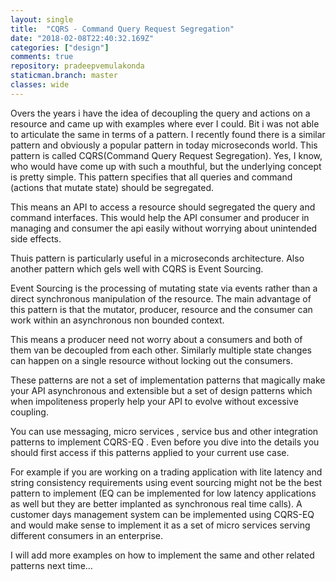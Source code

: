 ```yaml
---
layout: single
title:  "CQRS - Command Query Request Segregation"
date: "2018-02-08T22:40:32.169Z"
categories: ["design"]
comments: true
repository: pradeepvemulakonda
staticman.branch: master
classes: wide
---
```


Overs the years i have the idea of decoupling the query and actions on a resource and came up with examples where ever I could. Bit i was not able to articulate the same in terms of a pattern. I recently found there is a similar pattern and obviously a popular pattern in today microseconds world. This pattern is called CQRS(Command Query Request Segregation). Yes, I know, who would have come up with such a mouthful, but the underlying concept is pretty simple. This pattern specifies that all queries and command (actions that mutate state) should be segregated.

This means an API to access a resource should segregated the query and command interfaces. This would help the API consumer and producer in managing and consumer the api easily without worrying about unintended side effects.

Thuis pattern is particularly useful in a microseconds architecture. Also another pattern which gels well with CQRS is Event Sourcing.

Event Sourcing is the processing of mutating state via events rather than a direct synchronous manipulation of the resource. The main advantage of this pattern is that the mutator, producer, resource and the consumer can work within an asynchronous non bounded context.

This means a producer need not worry about a consumers and both of them van be decoupled from each other. Similarly multiple state changes can happen on a single resource without locking out the consumers.

These patterns are not a set of implementation patterns that magically make your API asynchronous and extensible but a set of design patterns which when impoliteness properly help your API to evolve without excessive coupling.

You can use messaging, micro services , service bus and other integration patterns to implement CQRS-EQ . Even before you dive into the details you should first access if this patterns applied to your current use case.

For example if you are working on a trading application with lite latency and string consistency requirements using event sourcing might not be the best pattern to implement (EQ can be implemented for low latency applications as well but they are better implanted as synchronous real time calls). A customer days management system can be implemented using CQRS-EQ and would make sense to implement it as a set of micro services serving different consumers in an enterprise.

I will add more examples on how to implement the same and other related patterns next time...

